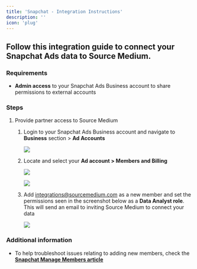 ```yaml
---
title: 'Snapchat - Integration Instructions'
description: ''
icon: 'plug'
---
```


## Follow this integration guide to connect your Snapchat Ads data to Source Medium.

### **Requirements**

- **Admin access** to your Snapchat Ads Business account to share permissions to external accounts

### **Steps**

1. Provide partner access to Source Medium
    1. Login to your Snapchat Ads Business account and navigate to **Business** section > **Ad Accounts** 
        
        ![](/images/article-imgs/snapchat-integration/Untitled.png)
        
    2. Locate and select your **Ad account > Members and Billing** 
        
        ![](/images/article-imgs/snapchat-integration/Untitled1.png)
        
        ![](/images/article-imgs/snapchat-integration/Untitled2.png)
        
    3. Add integrations@sourcemedium.com as a new member and set the permissions seen in the screenshot below as a **Data Analyst role**. This will send an email to inviting Source Medium to connect your data
        
        ![](/images/article-imgs/snapchat-integration/Untitled3.png)
        

### Additional information

- To help troubleshoot issues relating to adding new members, check the **[Snapchat Manage Members article](https://businesshelp.snapchat.com/s/article/manage-members?language=en_US)**
